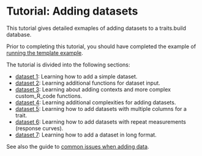 # Tutorial: Adding datasets

This tutorial gives detailed exmaples of adding datasets to a traits.build database. 

Prior to completing this tutorial, you should have completed the example of [running the template example](tutorial_compilation.html).

The tutorial is divided into the following sections:

- [dataset 1](tutorial_dataset_1.html): Learning how to add a simple dataset.
- [dataset 2](tutorial_dataset_2.html): Learning additional functions for dataset input.
- [dataset 3](tutorial_dataset_3.html): Learning about adding contexts and more complex custom_R_code functions.
- [dataset 4](tutorial_dataset_4.html): Learning additional complexities for adding datasets.
- [dataset 5](tutorial_dataset_5.html): Learning how to add datasets with multiple columns for a trait.
- [dataset 6](tutorial_dataset_6.html): Learning how to add datasets with repeat measurements (response curves).
- [dataset 7](XX): Learning how to add a dataset in long format.

See also the guide to [common issues when adding data](data_common_issues.html).
